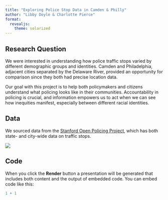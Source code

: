 ```yaml
---
title: "Exploring Police Stop Data in Camden & Philly"
author: "Libby Doyle & Charlotte Pierce"
format: 
  revealjs:
    theme: solarized
---
```


## Research Question

We were interested in understanding how police traffic stops varied by different demographic groups and identities. Camden and Philadelphia, adjacent cities separated by the Delaware River, provided an opportunity for comparison since they both had precise location data.

Our goal with this project is to help both policymakers and citizens understand what policing looks like in their communities. Accountability in policing is crucial, and information empowers us to act when we can see how inequities manifest, especially between different racial identities.

## Data

We sourced data from the [Stanford Open Policing Project](https://openpolicing.stanford.edu), which has both state- and city-wide data on traffic stops.

![](pics/stanford.png)

## Code

When you click the **Render** button a presentation will be generated that includes both content and the output of embedded code. You can embed code like this:

```r
1 + 1
```
